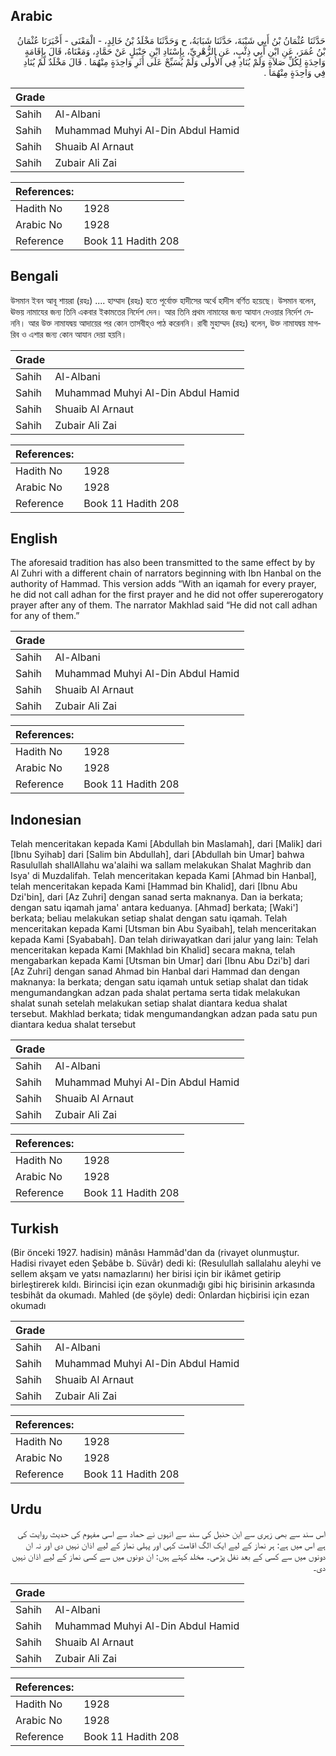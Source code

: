 ## Arabic


<div dir="rtl" lang="ar" style={{fontSize:'larger',backgroundColor:'#f8f9fa',padding:20}}>
حَدَّثَنَا عُثْمَانُ بْنُ أَبِي شَيْبَةَ، حَدَّثَنَا شَبَابَةُ، ح وَحَدَّثَنَا مَخْلَدُ بْنُ خَالِدٍ، - الْمَعْنَى - أَخْبَرَنَا عُثْمَانُ بْنُ عُمَرَ، عَنِ ابْنِ أَبِي ذِئْبٍ، عَنِ الزُّهْرِيِّ، بِإِسْنَادِ ابْنِ حَنْبَلٍ عَنْ حَمَّادٍ، وَمَعْنَاهُ، قَالَ بِإِقَامَةٍ وَاحِدَةٍ لِكُلِّ صَلاَةٍ وَلَمْ يُنَادِ فِي الأُولَى وَلَمْ يُسَبِّحْ عَلَى أَثَرِ وَاحِدَةٍ مِنْهُمَا ‏.‏ قَالَ مَخْلَدٌ لَمْ يُنَادِ فِي وَاحِدَةٍ مِنْهُمَا ‏.‏
</div>
<div style={{backgroundColor:'#f8f9fa',padding:20, marginBottom: 10}}><table> <thead> <tr> <th>Grade</th> <th></th> </tr> </thead> <tbody> <tr><td>Sahih</td><td>Al-Albani</td></tr><tr><td>Sahih</td><td>Muhammad Muhyi Al-Din Abdul Hamid</td></tr><tr><td>Sahih</td><td>Shuaib Al Arnaut</td></tr><tr><td>Sahih</td><td>Zubair Ali Zai</td></tr></tbody></table><table> <thead> <tr> <th>References:</th> <th></th> </tr> </thead> <tbody><tr><td>Hadith No</td><td>1928</td></tr><tr><td>Arabic No</td><td>1928</td></tr><tr><td>Reference</td><td>Book 11 Hadith 208</td></tr></tbody></table></div>

## Bengali


<div dir="ltr" lang="bn" style={{fontSize:'larger',backgroundColor:'#f8f9fa',padding:20}}>
উসমান ইবন আবূ শায়রা (রহঃ) .... হাম্মাদ (রহঃ) হতে পূর্বোক্ত হাদীসের অর্থে হাদীস বর্ণিত হয়েছে। উসমান বলেন, ঊভয় নামাযের জন্য তিনি একবার ইকামতের নির্দেশ দেন। আর তিনি প্রথম নামাযের জন্য আযান দেওয়ার নির্দেশ দেননি। আর উক্ত নামাযদ্বয় আদায়ের পর কোন তাসবীহ্ও পাঠ করেননি। রাবী মুহাম্মদ (রহঃ) বলেন, উক্ত নামাযদ্বয় মাগরিব ও এশার জন্য কোন আযান দেয়া হয়নি।
</div>
<div style={{backgroundColor:'#f8f9fa',padding:20, marginBottom: 10}}><table> <thead> <tr> <th>Grade</th> <th></th> </tr> </thead> <tbody> <tr><td>Sahih</td><td>Al-Albani</td></tr><tr><td>Sahih</td><td>Muhammad Muhyi Al-Din Abdul Hamid</td></tr><tr><td>Sahih</td><td>Shuaib Al Arnaut</td></tr><tr><td>Sahih</td><td>Zubair Ali Zai</td></tr></tbody></table><table> <thead> <tr> <th>References:</th> <th></th> </tr> </thead> <tbody><tr><td>Hadith No</td><td>1928</td></tr><tr><td>Arabic No</td><td>1928</td></tr><tr><td>Reference</td><td>Book 11 Hadith 208</td></tr></tbody></table></div>

## English


<div dir="ltr" lang="en" style={{fontSize:'larger',backgroundColor:'#f8f9fa',padding:20}}>
The aforesaid tradition has also been transmitted to the same effect by by Al Zuhri with a different chain of narrators beginning with Ibn Hanbal on the authority of Hammad. This version adds “With an iqamah for every prayer, he did not call adhan for the first prayer and he did not offer supererogatory prayer after any of them. The narrator Makhlad said “He did not call adhan for any of them.”
</div>
<div style={{backgroundColor:'#f8f9fa',padding:20, marginBottom: 10}}><table> <thead> <tr> <th>Grade</th> <th></th> </tr> </thead> <tbody> <tr><td>Sahih</td><td>Al-Albani</td></tr><tr><td>Sahih</td><td>Muhammad Muhyi Al-Din Abdul Hamid</td></tr><tr><td>Sahih</td><td>Shuaib Al Arnaut</td></tr><tr><td>Sahih</td><td>Zubair Ali Zai</td></tr></tbody></table><table> <thead> <tr> <th>References:</th> <th></th> </tr> </thead> <tbody><tr><td>Hadith No</td><td>1928</td></tr><tr><td>Arabic No</td><td>1928</td></tr><tr><td>Reference</td><td>Book 11 Hadith 208</td></tr></tbody></table></div>

## Indonesian


<div dir="ltr" lang="id" style={{fontSize:'larger',backgroundColor:'#f8f9fa',padding:20}}>
Telah menceritakan kepada Kami [Abdullah bin Maslamah], dari [Malik] dari [Ibnu Syihab] dari [Salim bin Abdullah], dari [Abdullah bin Umar] bahwa Rasulullah shallAllahu wa'alaihi wa sallam melakukan Shalat Maghrib dan Isya' di Muzdalifah. Telah menceritakan kepada Kami [Ahmad bin Hanbal], telah menceritakan kepada Kami [Hammad bin Khalid], dari [Ibnu Abu Dzi'bin], dari [Az Zuhri] dengan sanad serta maknanya. Dan ia berkata; dengan satu iqamah jama' antara keduanya. [Ahmad] berkata; [Waki'] berkata; beliau melakukan setiap shalat dengan satu iqamah. Telah menceritakan kepada Kami [Utsman bin Abu Syaibah], telah menceritakan kepada Kami [Syababah]. Dan telah diriwayatkan dari jalur yang lain: Telah menceritakan kepada Kami [Makhlad bin Khalid] secara makna, telah mengabarkan kepada Kami [Utsman bin Umar] dari [Ibnu Abu Dzi'b] dari [Az Zuhri] dengan sanad Ahmad bin Hanbal dari Hammad dan dengan maknanya: Ia berkata; dengan satu iqamah untuk setiap shalat dan tidak mengumandangkan adzan pada shalat pertama serta tidak melakukan shalat sunah setelah melakukan setiap shalat diantara kedua shalat tersebut. Makhlad berkata; tidak mengumandangkan adzan pada satu pun diantara kedua shalat tersebut
</div>
<div style={{backgroundColor:'#f8f9fa',padding:20, marginBottom: 10}}><table> <thead> <tr> <th>Grade</th> <th></th> </tr> </thead> <tbody> <tr><td>Sahih</td><td>Al-Albani</td></tr><tr><td>Sahih</td><td>Muhammad Muhyi Al-Din Abdul Hamid</td></tr><tr><td>Sahih</td><td>Shuaib Al Arnaut</td></tr><tr><td>Sahih</td><td>Zubair Ali Zai</td></tr></tbody></table><table> <thead> <tr> <th>References:</th> <th></th> </tr> </thead> <tbody><tr><td>Hadith No</td><td>1928</td></tr><tr><td>Arabic No</td><td>1928</td></tr><tr><td>Reference</td><td>Book 11 Hadith 208</td></tr></tbody></table></div>

## Turkish


<div dir="ltr" lang="tr" style={{fontSize:'larger',backgroundColor:'#f8f9fa',padding:20}}>
(Bir önceki 1927. hadisin) mânâsı Hammâd'dan da (rivayet olunmuştur. Hadisi rivayet eden Şebâbe b. Süvâr) dedi ki: (Resulullah sallalahu aleyhi ve sellem akşam ve yatsı namazlarını) her birisi için bir ikâmet getirip birleştirerek kıldı. Birincisi için ezan okunmadığı gibi hiç birisinin arkasında tesbihât da okumadı. Mahled (de şöyle) dedi: Onlardan hiçbirisi için ezan okumadı
</div>
<div style={{backgroundColor:'#f8f9fa',padding:20, marginBottom: 10}}><table> <thead> <tr> <th>Grade</th> <th></th> </tr> </thead> <tbody> <tr><td>Sahih</td><td>Al-Albani</td></tr><tr><td>Sahih</td><td>Muhammad Muhyi Al-Din Abdul Hamid</td></tr><tr><td>Sahih</td><td>Shuaib Al Arnaut</td></tr><tr><td>Sahih</td><td>Zubair Ali Zai</td></tr></tbody></table><table> <thead> <tr> <th>References:</th> <th></th> </tr> </thead> <tbody><tr><td>Hadith No</td><td>1928</td></tr><tr><td>Arabic No</td><td>1928</td></tr><tr><td>Reference</td><td>Book 11 Hadith 208</td></tr></tbody></table></div>

## Urdu


<div dir="rtl" lang="ur" style={{fontSize:'larger',backgroundColor:'#f8f9fa',padding:20}}>
اس سند سے بھی زہری سے ابن حنبل کی سند سے انہوں نے حماد سے اسی مفہوم کی حدیث روایت کی ہے اس میں ہے: ہر نماز کے لیے ایک الگ اقامت کہی اور پہلی نماز کے لیے اذان نہیں دی اور نہ ان دونوں میں سے کسی کے بعد نفل پڑھی۔ مخلد کہتے ہیں: ان دونوں میں سے کسی نماز کے لیے اذان نہیں دی۔
</div>
<div style={{backgroundColor:'#f8f9fa',padding:20, marginBottom: 10}}><table> <thead> <tr> <th>Grade</th> <th></th> </tr> </thead> <tbody> <tr><td>Sahih</td><td>Al-Albani</td></tr><tr><td>Sahih</td><td>Muhammad Muhyi Al-Din Abdul Hamid</td></tr><tr><td>Sahih</td><td>Shuaib Al Arnaut</td></tr><tr><td>Sahih</td><td>Zubair Ali Zai</td></tr></tbody></table><table> <thead> <tr> <th>References:</th> <th></th> </tr> </thead> <tbody><tr><td>Hadith No</td><td>1928</td></tr><tr><td>Arabic No</td><td>1928</td></tr><tr><td>Reference</td><td>Book 11 Hadith 208</td></tr></tbody></table></div>
